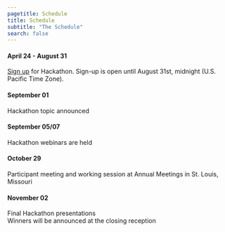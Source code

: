 ```yaml
---
pagetitle: Schedule
title: Schedule
subtitle: "The Schedule"
search: false
---
```



#### April 24 - August 31  

[Sign up](https://docs.google.com/forms/d/e/1FAIpQLSeys2dgnkU-nnDe0ugtLVRSranSPa5mFAixZhxeiJSFAwDrqQ/viewform?usp=sf_link) for Hackathon. Sign-up is open until August 31st, midnight (U.S. Pacific Time Zone).

#### September 01 

Hackathon topic announced

#### September 05/07

Hackathon webinars are held

#### October 29

Participant meeting and working session at Annual Meetings in St. Louis, Missouri

#### November 02

Final Hackathon presentations    
Winners will be announced at the closing reception

